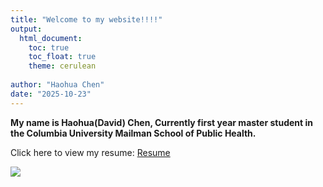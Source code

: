 ```yaml
---
title: "Welcome to my website!!!!"
output: 
  html_document:
    toc: true
    toc_float: true
    theme: cerulean
    
author: "Haohua Chen"
date: "2025-10-23"
---
```


**My name is Haohua(David) Chen, Currently first year master student in the Columbia University Mailman School of Public Health.**

Click here to view my resume: [Resume](Haohua_resume.pdf) 

![](https://media4.giphy.com/media/v1.Y2lkPTc5MGI3NjExcm9kbXQybGNtemNzajMwMDQwYW9kdjB1MXYxemI0ZzBpMGI1dXlkYSZlcD12MV9pbnRlcm5hbF9naWZfYnlfaWQmY3Q9Zw/YTzh3zw4mj1XpjjiIb/giphy.gif)

